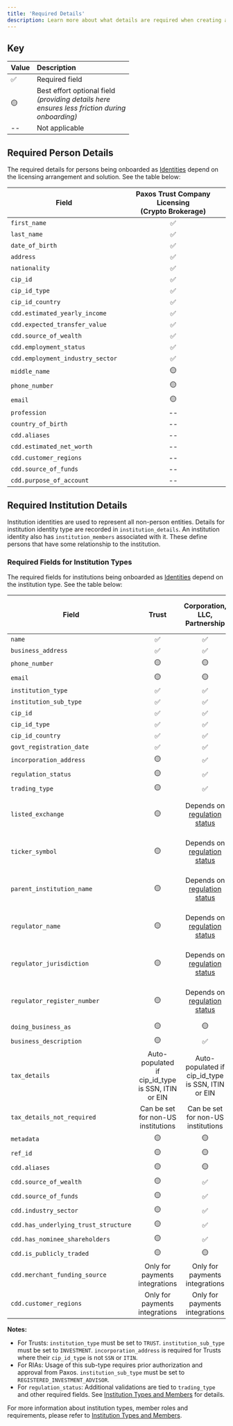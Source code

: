 ```yaml
---
title: 'Required Details'
description: Learn more about what details are required when creating an Identity
---
```





<Description description={frontMatter.description}/>

## Key
| Value | Description     |
|-------|:-----------------------------------|
| ✅    | Required field                                                                                      |
| 🟡   | <div>Best effort optional field _<br/>(providing details here<br/> ensures less friction during<br/> onboarding)_</div> |
| --   | Not applicable                                                                                      |

## Required Person Details
The required details for persons being onboarded as [Identities](/api-reference/endpoints/identity) depend on the
licensing arrangement and solution. See the table below:

| Field                            | <span>Paxos Trust Company Licensing<br/>(Crypto Brokerage)</span> |
|----------------------------------|:-----------------------------------------------------------------:|
| `first_name`                     |                                 ✅                                 |
| `last_name`                      |                                 ✅                                 |
| `date_of_birth`                  |                                 ✅                                 |
| `address`                        |                                 ✅                                 |
| `nationality`                    |                                 ✅                                 |
| `cip_id`                         |                                 ✅                                 |
| `cip_id_type`                    |                                 ✅                                 |
| `cip_id_country`                 |                                 ✅                                 |
| `cdd.estimated_yearly_income`    |                                 ✅                                 |
| `cdd.expected_transfer_value`    |                                 ✅                                 |
| `cdd.source_of_wealth`           |                                 ✅                                 |
| `cdd.employment_status`          |                                 ✅                                 |
| `cdd.employment_industry_sector` |                                 ✅                                 |
| `middle_name`                    |                                🟡                                 |
| `phone_number`                   |                                🟡                                 |
| `email`                          |                                🟡                                 |
| `profession`                     |                                --                                 |
| `country_of_birth`               |                                --                                 |
| `cdd.aliases`                    |                                --                                 |
| `cdd.estimated_net_worth`        |                                --                                 |
| `cdd.customer_regions`           |                                --                                 |
| `cdd.source_of_funds`            |                                --                                 |
| `cdd.purpose_of_account`         |                                --                                 |

## Required Institution Details

Institution identities are used to represent all non-person entities. Details for institution identity type are recorded in `institution_details`. An institution identity also has `institution_members` associated with it. These define persons that have some relationship to the institution.

### Required Fields for Institution Types

The required fields for institutions being onboarded as [Identities](/api-reference/endpoints/identity) depend on the institution type. See the table below:

| Field                                |                <span>Trust</span>                 |    <span>Corporation, LLC, Partnership</span>     | <span>Registered Investment Advisor (RIA)</span>  |
|--------------------------------------|:-------------------------------------------------:|:-------------------------------------------------:|:-------------------------------------------------:|
| `name`                               |                         ✅                         |                         ✅                         |                         ✅                         |
| `business_address`                   |                         ✅                         |                         ✅                         |                         ✅                         |
| `phone_number`                       |                        🟡                         |                        🟡                         |                        🟡                         |
| `email`                              |                        🟡                         |                        🟡                         |                        🟡                         |
| `institution_type`                   |                         ✅                         |                         ✅                         |                         ✅                         |
| `institution_sub_type`               |                         ✅                         |                         ✅                         |                         ✅                         |
| `cip_id`                             |                         ✅                         |                         ✅                         |                         ✅                         |
| `cip_id_type`                        |                         ✅                         |                         ✅                         |                         ✅                         |
| `cip_id_country`                     |                         ✅                         |                         ✅                         |                         ✅                         |
| `govt_registration_date`             |                         ✅                         |                         ✅                         |                        ✅                         |
| `incorporation_address`              |                        🟡                         |                         ✅                         |                        ✅                         |
| `regulation_status`                  |                        🟡                         |                         ✅                         |                         ✅                         |
| `trading_type`                       |                        🟡                         |                         ✅                         |                        ✅                         |
| `listed_exchange`                    |                        🟡                         |                        Depends on [regulation status](/identity/institution-types#creating-financially-regulated-institutions)                         |                        Depends on [regulation status](/identity/institution-types#creating-financially-regulated-institutions)                         |
| `ticker_symbol`                      |                        🟡                         |                        Depends on [regulation status](/identity/institution-types#creating-financially-regulated-institutions)                         |                        Depends on [regulation status](/identity/institution-types#creating-financially-regulated-institutions)                         |
| `parent_institution_name`            |                        🟡                         |                        Depends on [regulation status](/identity/institution-types#creating-financially-regulated-institutions)                         |                        Depends on [regulation status](/identity/institution-types#creating-financially-regulated-institutions)                         |
| `regulator_name`                     |                        🟡                         |                        Depends on [regulation status](/identity/institution-types#creating-financially-regulated-institutions)                         |                         Depends on [regulation status](/identity/institution-types#creating-financially-regulated-institutions)                         |
| `regulator_jurisdiction`             |                        🟡                         |                        Depends on [regulation status](/identity/institution-types#creating-financially-regulated-institutions)                         |                         Depends on [regulation status](/identity/institution-types#creating-financially-regulated-institutions)                         |
| `regulator_register_number`          |                        🟡                         |                        Depends on [regulation status](/identity/institution-types#creating-financially-regulated-institutions)                         |                         Depends on [regulation status](/identity/institution-types#creating-financially-regulated-institutions)                         |
| `doing_business_as`                  |                        🟡                         |                        🟡                         |                        🟡                         |
| `business_description`               |                        🟡                         |                        ✅                         |                        🟡                         |
| `tax_details`                        | Auto-populated if cip_id_type is SSN, ITIN or EIN | Auto-populated if cip_id_type is SSN, ITIN or EIN | Auto-populated if cip_id_type is SSN, ITIN or EIN |
| `tax_details_not_required`           |        Can be set for non-US institutions         |        Can be set for non-US institutions         |        Can be set for non-US institutions         |
| `metadata`                           |                        🟡                         |                        🟡                         |                        🟡                         |
| `ref_id`                             |                        🟡                         |                        🟡                         |                        🟡                         |
| `cdd.aliases`                        |                        🟡                         |                        🟡                         |                        🟡                         |
| `cdd.source_of_wealth`               |                        🟡                         |                        ✅                         |                        🟡                         |
| `cdd.source_of_funds`                |                        🟡                         |                        ✅                         |                        🟡                         |
| `cdd.industry_sector`                |                        🟡                         |                        ✅                         |                        🟡                         |
| `cdd.has_underlying_trust_structure` |                        🟡                         |                        ✅                         |                        🟡                         |
| `cdd.has_nominee_shareholders`       |                        🟡                         |                        ✅                         |                        🟡                         |
| `cdd.is_publicly_traded`             |                        🟡                         |                        🟡                         |                        🟡                         |
| `cdd.merchant_funding_source`        |                        Only for payments integrations                         |                        Only for payments integrations                         |                        Only for payments integrations                         |
| `cdd.customer_regions`               |                        Only for payments integrations                         |                        Only for payments integrations                         |                        Only for payments integrations                         |

**Notes:**
- For Trusts: `institution_type` must be set to `TRUST`. `institution_sub_type` must be set to `INVESTMENT`. `incorporation_address` is required for Trusts where their `cip_id_type` is not `SSN` or `ITIN`.
- For RIAs: Usage of this sub-type requires prior authorization and approval from Paxos. `institution_sub_type` must be set to `REGISTERED_INVESTMENT_ADVISOR`.
- For `regulation_status`: Additional validations are tied to `trading_type` and other required fields. See [Institution Types and Members](/guides/identity/institution-types) for details.

For more information about institution types, member roles and requirements, please refer to [Institution Types and Members](/guides/identity/institution-types).

